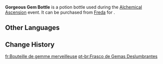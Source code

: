 {{Item Infobox
|id           = 120828
|image        = Item Gorgeous Gem Bottle.png
|type         = Potion Bottles
|group        = Event Items
|quality      = <!-- 0 in shop, 4 on potion selection screen -->
|description  = A potion bottle with a narrow mouth and wide body. The interweaving of a multitude of straight lines gives it the outward appearance of a large gemstone, bestowing it with an extra-luxurious look in the eyes of customers...<br>It can slightly improve the quality of the potion. All special bottles provide the same buff.
|source1      = [[Freda]]
|event        = Alchemical Ascension
}}
'''Gorgeous Gem Bottle''' is a potion bottle used during the [[Alchemical Ascension]] event. It can be purchased from [[Freda]] for {{Item|Funds|x=5,000}}.

==Other Languages==
{{Other Languages|default_hidden=1
|en      = Gorgeous Gem Bottle
|zhs     = 华丽宝石瓶
|zhs_rm  = 
|zht     = 華麗寶石瓶
|zht_rm  = 
|ja      = 華麗な宝石瓶
|ja_rm   = Karei-na Houseki-bin
|ko      = 화려한 보석 병
|ko_rm   = 
|es      = Frasco gemolujoso
|fr      = Bouteille de gemme merveilleuse
|ru      = Роскошный флакон-самоцвет
|th      = ขวดอัญมณีที่งดงาม
|th_rm   = 
|vi      = Lọ Đá Quý Lộng Lẫy
|de      = Prächtige Juwelenflasche
|id      = Botol Berbentuk Kristal Mewah
|pt      = Frasco de Gemas Deslumbrantes
|tr      = Muhteşem Mücevher Şişe
|it      = Boccetta Bella gemma
}}

==Change History==
{{Change History|4.5}}

[[fr:Bouteille de gemme merveilleuse]]
[[pt-br:Frasco de Gemas Deslumbrantes]]